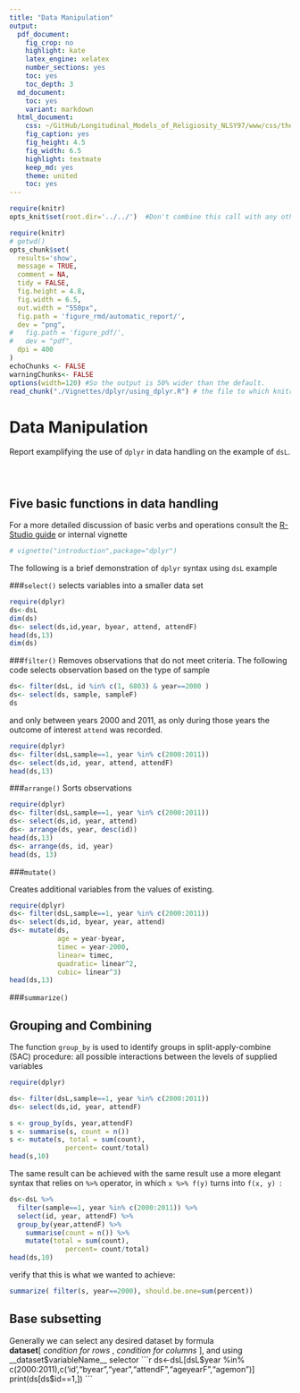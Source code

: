 ```yaml
---
title: "Data Manipulation"
output:
  pdf_document:
    fig_crop: no
    highlight: kate
    latex_engine: xelatex
    number_sections: yes
    toc: yes
    toc_depth: 3
  md_document:
    toc: yes
    variant: markdown
  html_document:
    css: ~/GitHub/Longitudinal_Models_of_Religiosity_NLSY97/www/css/thesis.css
    fig_caption: yes
    fig_height: 4.5
    fig_width: 6.5
    highlight: textmate
    keep_md: yes
    theme: united
    toc: yes
---
```


<!--  Set the working directory to the repository's base directory; this assumes the report is nested inside of only one directory.-->
```r
require(knitr)
opts_knit$set(root.dir='../../')  #Don't combine this call with any other chunk -especially one that uses file paths.

```

```r
require(knitr)
# getwd()
opts_chunk$set(
  results='show', 
  message = TRUE,
  comment = NA, 
  tidy = FALSE,
  fig.height = 4.8, 
  fig.width = 6.5, 
  out.width = "550px",
  fig.path = 'figure_rmd/automatic_report/',     
  dev = "png",
#   fig.path = 'figure_pdf/',     
#   dev = "pdf",
  dpi = 400
)
echoChunks <- FALSE
warningChunks<- FALSE
options(width=120) #So the output is 50% wider than the default.
read_chunk("./Vignettes/dplyr/using_dplyr.R") # the file to which knitr calls for the chunks
```

Data Manipulation
==============
Report examplifying the use of <code>dplyr</code> in data handling on the example of <code>dsL</code>.

<!-- Run this three chunks to get to the starting point -->
```r
```

```r
```

```r
```

## Five basic functions in data handling

For a more detailed discussion of basic verbs and operations consult the [R-Studio guide][1] or internal vignette
```r
# vignette("introduction",package="dplyr")
```

The following is a brief demonstration of <code>dplyr</code> syntax using <code>dsL</code> example  

###<code>select()</code> 
selects variables into a smaller data set
```r
require(dplyr)
ds<-dsL
dim(ds)
ds<- select(ds,id,year, byear, attend, attendF)
head(ds,13)
dim(ds)
```

###<code>filter()</code> 
Removes observations that do not meet criteria. The following code selects observation based on the type of sample    

```r
ds<- filter(dsL, id %in% c(1, 6803) & year==2000 )
ds<- select(ds, sample, sampleF)
ds
```
and only between years 2000 and 2011, as only during those years the outcome of interest <code>attend</code> was recorded. 
```r
require(dplyr)
ds<- filter(dsL,sample==1, year %in% c(2000:2011))
ds<- select(ds,id, year, attend, attendF)
head(ds,13)
```


###<code>arrange()</code> 
Sorts observations
```r
require(dplyr)
ds<- filter(dsL,sample==1, year %in% c(2000:2011))
ds<- select(ds,id, year, attend)
ds<- arrange(ds, year, desc(id))
head(ds,13)
ds<- arrange(ds, id, year)
head(ds, 13)
```


###<code>mutate()</code> 

Creates additional variables from the values of existing.
```r
require(dplyr)
ds<- filter(dsL,sample==1, year %in% c(2000:2011))
ds<- select(ds,id, byear, year, attend)
ds<- mutate(ds, 
            age = year-byear, 
            timec = year-2000,
            linear= timec,
            quadratic= linear^2,
            cubic= linear^3)
head(ds,13)
```

###<code>summarize()</code> 

## Grouping and Combining 
The function <code>group_by</code> is used to identify groups in split-apply-combine (SAC) procedure: all possible interactions between the levels of supplied variables
```r
require(dplyr)

ds<- filter(dsL,sample==1, year %in% c(2000:2011))
ds<- select(ds,id, year, attendF)

s <- group_by(ds, year,attendF)
s <- summarise(s, count = n())
s <- mutate(s, total = sum(count),
              percent= count/total)
head(s,10)

```

The same result can be achieved with the same result use a more elegant syntax that relies on <code>%>%</code> operator, in which <code>x %>% f(y)</code> turns into <code>f(x, y) </code>:
```r

ds<-dsL %>%
  filter(sample==1, year %in% c(2000:2011)) %>%
  select(id, year, attendF) %>%
  group_by(year,attendF) %>%
    summarise(count = n()) %>%
    mutate(total = sum(count),
              percent= count/total)  
head(ds,10)    
```

verify that this is what we wanted to achieve:
```r
summarize( filter(s, year==2000), should.be.one=sum(percent))
```


## Base subsetting
Generally we can select any desired dataset by formula  
**dataset**[  _condition for rows_  ,  _condition for columns_  ], and using __dataset$variableName__ selector
```r
ds<-dsL[dsL$year %in% c(2000:2011),c('id',"byear","year","attendF","ageyearF","agemon")]
print(ds[ds$id==1,]) 
```

[1]:http://blog.rstudio.org/2014/01/17/introducing-dplyr/
